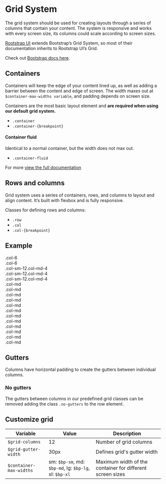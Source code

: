 

<Meta title="Foundation|Grid/Grid System" />

# Grid System

The grid system should be used for creating layouts through a series of columns that contain your content. The system is responsive and works with every screen size, its columns could scale according to screen sizes.

[Rootstrap UI](https://github.com/rootstrap/rootstrap-ui) extends Bootstrap’s Grid System, so most of their documentation inherits to Rootstrap UI’s Grid.

Check out [Bootstrap docs here](https://getbootstrap.com/docs/4.5/layout/grid/).

## Containers

Containers will keep the edge of your content lined up, as well as adding a barrier between the content and edge of screen. The width maxes out at `$container-max-widths variable`, and padding depends on screen size.

Containers are the most basic layout element and **are required when using our default grid system.**

- `.container`
- `.container-{breakpoint}`

#### Container fluid

Identical to a normal container, but the width does not max out.

- `.container-fluid`

For more [view the full documentation](https://getbootstrap.com/docs/4.5/layout/overview/#containers)

## Rows and columns

Grid system uses a series of containers, rows, and columns to layout and align content. It’s built with flexbox and is fully responsive.

Classes for defining rows and columns:

- `.row`
- `.col`
- `.col-{breakpoint}`

## Example

<Preview>
  <div className="row">
    <div className="col-6">
      <div className="grid-col-example">.col-6</div>
    </div>
    <div className="col-6">
      <div className="grid-col-example">.col-6</div>
    </div>
    <div className="col-sm-12 col-md-4">
      <div className="grid-col-example">.col-sm-12.col-md-4</div>
    </div>
    <div className="col-sm-12 col-md-4">
      <div className="grid-col-example">.col-sm-12.col-md-4</div>
    </div>
    <div className="col-sm-12 col-md-4">
      <div className="grid-col-example">.col-sm-12.col-md-4</div>
    </div>
    <div className="col-md">
      <div className="grid-col-example">.col-md</div>
    </div>
    <div className="col-md">
      <div className="grid-col-example">.col-md</div>
    </div>
    <div className="col-md">
      <div className="grid-col-example">.col-md</div>
    </div>
    <div className="col-md">
      <div className="grid-col-example">.col-md</div>
    </div>
    <div className="col-md">
      <div className="grid-col-example">.col-md</div>
    </div>
    <div className="col-md">
      <div className="grid-col-example">.col-md</div>
    </div>
    <div className="col-md">
      <div className="grid-col-example">.col-md</div>
    </div>
    <div className="col-md">
      <div className="grid-col-example">.col-md</div>
    </div>
    <div className="col-md">
      <div className="grid-col-example">.col-md</div>
    </div>
    <div className="col-md">
      <div className="grid-col-example">.col-md</div>
    </div>
    <div className="col-md">
      <div className="grid-col-example">.col-md</div>
    </div>
    <div className="col-md">
      <div className="grid-col-example">.col-md</div>
    </div>
  </div>
</Preview>

## Gutters

Columns have horizontal padding to create the gutters between individual columns.

### No gutters

The gutters between columns in our predefined grid classes can be removed adding the class `.no-gutters` to the row element.

## Customize grid

| Variable                | Value                                                  | Description                                               |
| ----------------------- | ------------------------------------------------------ | --------------------------------------------------------- |
| `$grid-columns`         | 12                                                     | Number of grid columns                                    |
| `$grid-gutter-width`    | 30px                                                   | Defines grid's gutter width                               |
| `$container-max-widths` | sm: `$bp-sm`, md: `$bp-md`, lg: `$bp-lg`, xl: `$bp-xl` | Maximum width of the container for different screen sizes |
